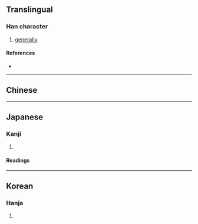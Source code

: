 {{also|概}}
{{character info}}
{{character info|0x2F8EA}}
==Translingual==

===Han character===
{{Han char|rn=75|rad=木|as=11|sn=15|four=|canj=DHPU|ids=⿰木旣}}

# [[generally]]

====References====
* {{Han ref|kx=0547.070|dkj=15364|dj=0935.050|hdz=21280.131|uh=69EA|ud=27114}}

----

==Chinese==
{{zh-see|概|v}}

----

==Japanese==
{{ja-kanji forms|概|槪}}

===Kanji===
{{ja-kanji|grade=|rs=木11|shin=概}}

# {{rfdef|ja|sort=木11}}

====Readings====
{{ja-readings
|goon=かい
|kanon=かい
|kanyoon=がい
|kun=とかき-, おおむ-ね<おほむ-ね, おもむき-
}}

----

==Korean==

===Hanja===
{{ko-hanja|대개|개}}

# {{rfdef|ko|sort=木11}}